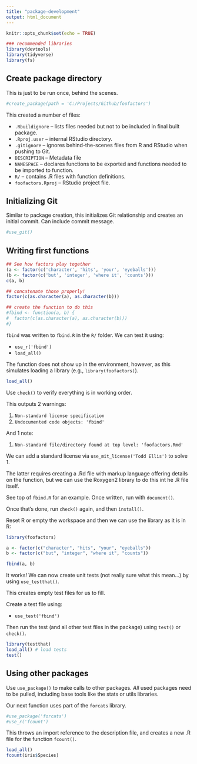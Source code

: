 ```yaml
---
title: "package-development"
output: html_document
---
```


```r
knitr::opts_chunk$set(echo = TRUE)

### recommended libraries
library(devtools)
library(tidyverse)
library(fs)
```

## Create package directory

This is just to be run once, behind the scenes.

```r
#create_package(path = 'C:/Projects/Github/foofactors')
```

This created a number of files:

* `.Rbuildignore` -- lists files needed but not to be included in final built package.
* `.Rproj.user` -- internal RStudio directory.
* `.gitignore` -- ignores behind-the-scenes files from R and RStudio when pushing to Git.
* `DESCRIPTION` -- Metadata file
* `NAMESPACE` -- declares functions to be exported and functions needed to be imported to function.
* `R/` -- contains .R files with function definitions.
* `foofactors.Rproj` -- RStudio project file.

## Initializing Git

Similar to package creation, this initializes Git relationship and creates an initial commit. Can include commit message.

```r
#use_git()
```

## Writing first functions

```r
## See how factors play together
(a <- factor(c('character', 'hits', 'your', 'eyeballs')))
(b <- factor(c('but', 'integer', 'where it', 'counts')))
c(a, b)

## concatenate those properly!
factor(c(as.character(a), as.character(b)))

## create the function to do this
#fbind <- function(a, b) {
#  factor(c(as.character(a), as.character(b)))
#}
```

`fbind` was written to `fbind.R` in the `R/` folder. We can test it using:

* `use_r('fbind')`
* `load_all()`

The function does not show up in the environment, however, as this simulates loading a library (e.g., `library(foofactors)`).

```r
load_all()
```


Use `check()` to verify everything is in working order.

This outputs 2 warnings:

1. `Non-standard license specification`
2. `Undocumented code objects: 'fbind'`

And 1 note:

1. `Non-standard file/directory found at top level: 'foofactors.Rmd'`

We can add a standard license via `use_mit_license('Todd Ellis')` to solve 1. 

The latter requires creating a .Rd file with markup language offering details on the function, but we can use the Roxygen2 library to do this int he .R file itself.

See top of `fbind.R` for an example. Once written, run with `document()`.

Once that's done, run `check()` again, and then `install()`.

Reset R or empty the workspace and then we can use the library as it is in R:

```r
library(foofactors)

a <- factor(c("character", "hits", "your", "eyeballs"))
b <- factor(c("but", "integer", "where it", "counts"))

fbind(a, b)
```

It works! We can now create unit tests (not really sure what this mean...) by using `use_testthat()`.

This creates empty test files for us to fill.

Create a test file using:

* `use_test('fbind')`

Then run the test (and all other test files in the package) using `test()` or `check()`.

```r
library(testthat)
load_all() # load tests
test()
```

## Using other packages

Use `use_package()` to make calls to other packages. *All* used packages need to be pulled, including base tools like the stats or utils libraries.

Our next function uses part of the `forcats` library.

```r
#use_package('forcats')
#use_r('fcount')
```

This throws an import reference to the description file, and creates a new .R file for the function `fcount()`.

```r
load_all()
fcount(iris$Species)
```

